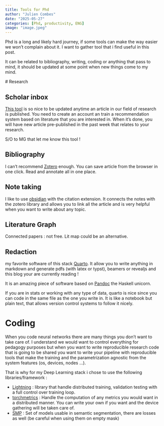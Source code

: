 ```yaml
---
title: Tools for Phd
author: "Julien Combes"
date: "2025-05-27"
categories: [Phd, productivity, ENG]
image: "image.jpeg"
---
```


Phd is a long and likely hard journey, if some tools can make the way easier we won't complain about it.
I want to gather tool that i find useful in this post.

It can be related to bibliography, writing, coding or anything that pass to mind, it should be updated at some point when new things come to my mind.

# Research 

## Scholar inbox

[This tool](https://www.scholar-inbox.com/) is so nice to be updated anytime an article in our field of research is published.
You need to create an account an train a recommendation system based on literature that you are interested in. When it's done, you will have new article pre-published in the past week that relates to your research.

S/O to MG that let me know this tool !

## Bibliography

I can't recommend [Zotero](https://www.zotero.org/) enough. You can save article from the browser in one click. Read and annotate all in one place.

## Note taking

I like to use [obsidian](https://obsidian.md/) with the citation extension. It connects the notes with the zotero library and allows you to link all the article and is very helpful when you want to write about any topic.

## Literature Graph 

Connected papers : not free. Lit map could be an alternative.

## Redaction

my favorite software of this stack [Quarto](https://quarto.org/). It allow you to write anything in markdown and generate pdfs (with latex or typst), beamers or revealjs and this blog your are currently reading ! 

It is an amazing piece of software based on [Pandoc](https://pandoc.org/) the Haskell unicorn.

If you are in stats or working with any type of data, quarto is nice since you can code in the same file as the one you write in. It is like a notebook but plain text, that allows version control systems to follow it nicely.


# Coding

When you code neural networks there are many things you don't want to take care of. I understand we would want to control everything for pedagogy purposes but when you want to write reproducible research code that is going to be shared you want to write your pipeline with reproducible tools that make the training and the parametrization agnostic from the system features (os, devices, nodes ...).

That is why for my Deep Learning stack i chose to use the following libraries/framework : 

- [Lightning](https://lightning.ai/docs/pytorch/stable/) : library that handle distributed training, validation testing with a full control over training loop.
- [torchmetrics](https://lightning.ai/docs/torchmetrics/stable/) : Handle the computation of any metrics you would want in a distributed manner. You can write your own if you want and the device gathering will be taken care of. 
- [SMP](https://segmentation-models-pytorch.readthedocs.io/en/latest/quickstart.html) : Set of models usable in semantic segmentation, there are losses as well (be careful when using them on empty mask)


# 